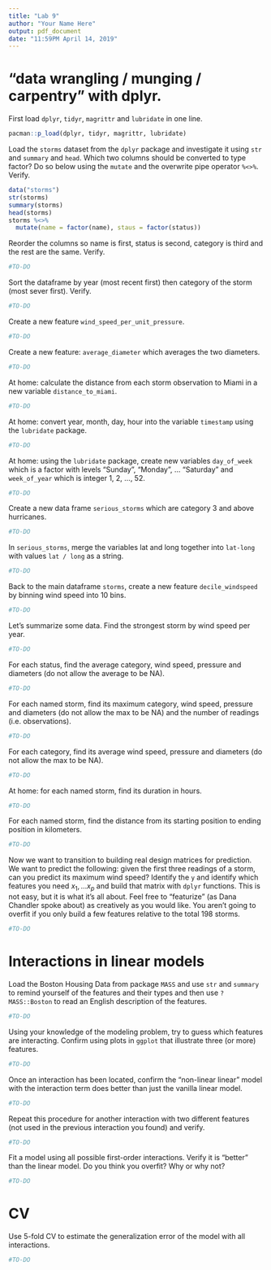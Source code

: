```yaml
---
title: "Lab 9"
author: "Your Name Here"
output: pdf_document
date: "11:59PM April 14, 2019"
---
```


# "data wrangling / munging / carpentry" with dplyr. 

First load `dplyr`, `tidyr`, `magrittr` and `lubridate` in one line.

```r
pacman::p_load(dplyr, tidyr, magrittr, lubridate)
```

Load the `storms` dataset from the `dplyr` package and investigate it using `str` and `summary` and `head`. Which two columns should be converted to type factor? Do so below using the `mutate` and the overwrite pipe operator `%<>%`. Verify.

```r
data("storms")
str(storms)
summary(storms)
head(storms)
storms %<>%
  mutate(name = factor(name), staus = factor(status))
```

Reorder the columns so name is first, status is second, category is third and the rest are the same. Verify.

```r
#TO-DO
```

Sort the dataframe by year (most recent first) then category of the storm (most sever first). Verify.

```r
#TO-DO
```

Create a new feature `wind_speed_per_unit_pressure`.

```r
#TO-DO
```

Create a new feature: `average_diameter` which averages the two diameters.

```r
#TO-DO
```

At home: calculate the distance from each storm observation to Miami in a new variable `distance_to_miami`.

```r
#TO-DO
```

At home: convert year, month, day, hour into the variable `timestamp` using the `lubridate` package.

```r
#TO-DO
```

At home: using the `lubridate` package, create new variables `day_of_week` which is a factor with levels "Sunday", "Monday", ... "Saturday" and `week_of_year` which is integer 1, 2, ..., 52.

```r
#TO-DO
```

Create a new data frame `serious_storms` which are category 3 and above hurricanes.

```r
#TO-DO
```

In `serious_storms`, merge the variables lat and long together into `lat-long` with values `lat / long` as a string.

```r
#TO-DO
```

Back to the main dataframe `storms`, create a new feature `decile_windspeed` by binning wind speed into 10 bins.

```r
#TO-DO
```

Let's summarize some data. Find the strongest storm by wind speed per year.

```r
#TO-DO
```

For each status, find the average category, wind speed, pressure and diameters (do not allow the average to be NA).

```r
#TO-DO
```

For each named storm, find its maximum category, wind speed, pressure and diameters (do not allow the max to be NA) and the number of readings (i.e. observations).

```r
#TO-DO
```

For each category, find its average wind speed, pressure and diameters (do not allow the max to be NA).

```r
#TO-DO
```


At home: for each named storm, find its duration in hours.

```r
#TO-DO
```

For each named storm, find the distance from its starting position to ending position in kilometers.

```r
#TO-DO
```

Now we want to transition to building real design matrices for prediction. We want to predict the following: given the first three readings of a storm, can you predict its maximum wind speed? Identify the `y` and identify which features you need $x_1, ... x_p$ and build that matrix with `dplyr` functions. This is not easy, but it is what it's all about. Feel free to "featurize" (as Dana Chandler spoke about) as creatively as you would like. You aren't going to overfit if you only build a few features relative to the total 198 storms.

```r
#TO-DO
```

# Interactions in linear models

Load the Boston Housing Data from package `MASS` and use `str` and `summary` to remind yourself of the features and their types and then use `?MASS::Boston` to read an English description of the features.

```r
#TO-DO
```

Using your knowledge of the modeling problem, try to guess which features are interacting. Confirm using plots in `ggplot` that illustrate three (or more) features.

```r
#TO-DO
```

Once an interaction has been located, confirm the "non-linear linear" model with the interaction term does better than just the vanilla linear model.

```r
#TO-DO
```

Repeat this procedure for another interaction with two different features (not used in the previous interaction you found) and verify.

```r
#TO-DO
```

Fit a model using all possible first-order interactions. Verify it is "better" than the linear model. Do you think you overfit? Why or why not?

```r
#TO-DO
```

# CV

Use 5-fold CV to estimate the generalization error of the model with all interactions.

```r
#TO-DO
```
